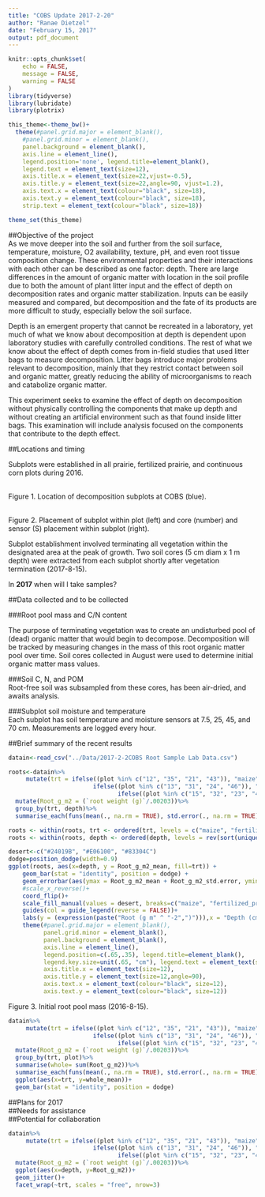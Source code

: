 ```yaml
---
title: "COBS Update 2017-2-20"
author: "Ranae Dietzel"
date: "February 15, 2017"
output: pdf_document
---
```


```r
knitr::opts_chunk$set(
	echo = FALSE,
	message = FALSE,
	warning = FALSE
)
library(tidyverse)
library(lubridate)
library(plotrix)

this_theme<-theme_bw()+
  theme(#panel.grid.major = element_blank(),
    #panel.grid.minor = element_blank(),
    panel.background = element_blank(),
    axis.line = element_line(),
    legend.position='none', legend.title=element_blank(),
    legend.text = element_text(size=12),
    axis.title.x = element_text(size=22,vjust=-0.5),
    axis.title.y = element_text(size=22,angle=90, vjust=1.2),
    axis.text.x = element_text(colour="black", size=18),
    axis.text.y = element_text(colour="black", size=18), 
    strip.text = element_text(colour="black", size=18))

theme_set(this_theme)
```  

##Objective of the project    
As we move deeper into the soil and further from the soil surface, temperature, moisture, O2 availability, texture, pH, and even root tissue composition change. These environmental properties and their interactions with each other can be described as one factor: depth. There are large differences in the amount of organic matter with location in the soil profile due to both the amount of plant litter input and the effect of depth on decomposition rates and organic matter stabilization. Inputs can be easily measured and compared, but decomposition and the fate of its products are more difficult to study, especially below the soil surface.

Depth is an emergent property that cannot be recreated in a laboratory, yet much of what we know about decomposition at depth is dependent upon laboratory studies with carefully controlled conditions. The rest of what we know about the effect of depth comes from in-field studies that used litter bags to measure decomposition. Litter bags introduce major problems relevant to decomposition, mainly that they restrict contact between soil and organic matter, greatly reducing the ability of microorganisms to reach and catabolize organic matter.

This experiment seeks to examine the effect of depth on decomposition without physically controlling the components that make up depth and without creating an artificial environment such as that found inside litter bags. This examination will include analysis focused on the components that contribute to the depth effect.  

##Locations and timing  

Subplots were established in all prairie, fertilized prairie, and continuous corn plots during 2016.  

\includegraphics[width=400pt]{../Images/plot design field level.png}  
Figure 1. Location of decomposition subplots at COBS (blue).   

\includegraphics[width=150pt]{../Images/plot design plot level.png}
\includegraphics[width=250pt]{../Images/plot design subplot level.png}  
Figure 2. Placement of subplot within plot (left) and core (number) and sensor (S) placement within subplot (right). 
\vspace{24pt}

Subplot establishment involved terminating all vegetation within the designated area at the peak of growth. Two soil cores (5 cm diam x 1 m depth) were extracted from each subplot shortly after vegetation termination (2017-8-15).  

In **2017** when will I take samples?  

##Data collected and to be collected  

###Root pool mass and C/N content  

The purpose of terminating vegetation was to create an undisturbed pool of (dead) organic matter that would begin to decompose. Decomposition will be tracked by measuring changes in the mass of this root organic matter pool over time. Soil cores collected in August were used to determine initial organic matter mass values.  

###Soil C, N, and POM  
Root-free soil was subsampled from these cores, has been air-dried, and awaits analysis.  

###Subplot soil moisture and temperature  
Each subplot has soil temperature and moisture sensors at 7.5, 25, 45, and 70 cm. Measurements are logged every hour.  

##Brief summary of the recent results  

```r
datain<-read_csv("../Data/2017-2-2COBS Root Sample Lab Data.csv")

roots<-datain%>%
     mutate(trt = ifelse((plot %in% c("12", "35", "21", "43")), "maize",
                        ifelse((plot %in% c("13", "31", "24", "46")), "prairie",
                               ifelse((plot %in% c("15", "32", "23", "41")), "fertilized_prairie", "nada"))))%>%
  mutate(Root_g_m2 = (`root weight (g)`/.00203))%>%
  group_by(trt, depth)%>%
  summarise_each(funs(mean(., na.rm = TRUE), std.error(., na.rm = TRUE)))
```

```r

roots <- within(roots, trt <- ordered(trt, levels = c("maize", "fertilized_prairie", "prairie")))
roots <- within(roots, depth <- ordered(depth, levels = rev(sort(unique(depth)))))

desert<-c("#24019B", "#E06100", "#83304C")
dodge=position_dodge(width=0.9)
ggplot(roots, aes(x=depth, y = Root_g_m2_mean, fill=trt)) + 
    geom_bar(stat = "identity", position = dodge) +
    geom_errorbar(aes(ymax = Root_g_m2_mean + Root_g_m2_std.error, ymin=Root_g_m2_mean - Root_g_m2_std.error), position = dodge, width=0.2) +
    #scale_x_reverse()+
    coord_flip()+
    scale_fill_manual(values = desert, breaks=c("maize", "fertilized_prairie", "prairie"), labels=c("Maize", "Fertilized Prairie", "Prairie"))+
    guides(col = guide_legend(reverse = FALSE))+
    labs(y = (expression(paste("Root (g m" ^ "-2",")"))),x = "Depth (cm)")+
    theme(#panel.grid.major = element_blank(),
          panel.grid.minor = element_blank(),
          panel.background = element_blank(),
          axis.line = element_line(),
          legend.position=c(.65,.35), legend.title=element_blank(), 
          legend.key.size=unit(.65, "cm"), legend.text = element_text(size=12),
          axis.title.x = element_text(size=12),
          axis.title.y = element_text(size=12,angle=90),
          axis.text.x = element_text(colour="black", size=12),
          axis.text.y = element_text(colour="black", size=12))
```  
Figure 3. Initial root pool mass (2016-8-15).  

```r
datain%>%
     mutate(trt = ifelse((plot %in% c("12", "35", "21", "43")), "maize",
                        ifelse((plot %in% c("13", "31", "24", "46")), "prairie",
                               ifelse((plot %in% c("15", "32", "23", "41")), "fertilized_prairie", "nada"))))%>%
  mutate(Root_g_m2 = (`root weight (g)`/.00203))%>%
  group_by(trt, plot)%>%
  summarise(whole= sum(Root_g_m2))%>%
  summarise_each(funs(mean(., na.rm = TRUE), std.error(., na.rm = TRUE)))%>%
  ggplot(aes(x=trt, y=whole_mean))+
  geom_bar(stat = "identity", position = dodge)
```


##Plans for 2017  
##Needs for assistance  
##Potential for collaboration  

```r
datain%>%
     mutate(trt = ifelse((plot %in% c("12", "35", "21", "43")), "maize",
                        ifelse((plot %in% c("13", "31", "24", "46")), "prairie",
                               ifelse((plot %in% c("15", "32", "23", "41")), "fertilized_prairie", "nada"))))%>%
  mutate(Root_g_m2 = (`root weight (g)`/.00203))%>%
  ggplot(aes(x=depth, y=Root_g_m2))+
  geom_jitter()+
  facet_wrap(~trt, scales = "free", nrow=3)
```


